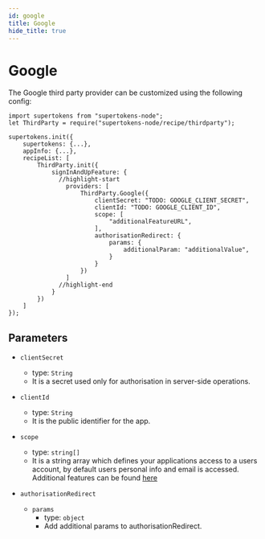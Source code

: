 ```yaml
---
id: google
title: Google
hide_title: true
---
```


# Google

The Google third party provider can be customized using the following config:

```tsx
import supertokens from "supertokens-node";
let ThirdParty = require("supertokens-node/recipe/thirdparty");

supertokens.init({
    supertokens: {...},
    appInfo: {...},
    recipeList: [
        ThirdParty.init({
            signInAndUpFeature: {
              //highlight-start
                providers: [
                    ThirdParty.Google({
                        clientSecret: "TODO: GOOGLE_CLIENT_SECRET",
                        clientId: "TODO: GOOGLE_CLIENT_ID",
                        scope: [
                            "additionalFeatureURL",
                        ],
                        authorisationRedirect: {
                            params: {
                                additionalParam: "additionalValue",
                            }
                        }
                    })
                ]
              //highlight-end
            } 
        })
    ]
});
```

## Parameters

- `clientSecret`
  - type: `String`
  - It is a secret used only for authorisation in server-side operations.

- `clientId`
  - type: `String`
  - It is the public identifier for the app.

- `scope`
  - type: `string[]`
  - It is a string array which defines your applications access to a users account, by default users personal info and email is accessed. Additional features can be found [here](https://developers.google.com/identity/protocols/oauth2/scopes)

- `authorisationRedirect`
  - `params`
    - type: `object`
    - Add additional params to authorisationRedirect.